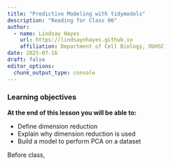 ```yaml
---
title: "Predictive Modeling with tidymodels"
description: "Reading for Class 06"
author: 
  - name: Lindsay Hayes
    url: https://lindsaynhayes.github.io
    affiliation: Department of Cell Biology, OUHSC
date: 2025-07-16
draft: false
editor_options: 
  chunk_output_type: console
---
```


::: callout-note
### Learning objectives

**At the end of this lesson you will be able to:**

-   Define dimension reduction
-   Explain why dimension reduction is used
-   Build a model to perform PCA on a dataset

:::


Before class, 



